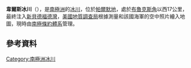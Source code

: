 {{coord|73|32|S|61|11|W|display=title}}

'''韋爾斯冰川'''（{{lang-en|Wells Glacier}}），是[[南極洲|南極洲]]的[[冰川|冰川]]，位於[[帕爾默地|帕爾默地]]，處於[[布魯克斯角|布魯克斯角]]以西17公里，最終注入[[新貝德福德灣|新貝德福德灣]]，[[美國地質調查局|美國地質調查局]]根據測量和該國海軍的空中照片繪入地圖，現時由[[南極條約體系|南極條約體系]]管理。

==參考資料==
{{usgs-gazetteer}}

{{Antarctica-geo-stub}}
[[Category:南極洲冰川|Category:南極洲冰川]]
